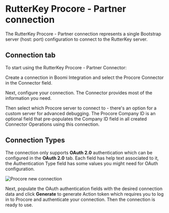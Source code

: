
# RutterKey Procore - Partner connection

<head>
  <meta name="guidename" content="Integration"/>
  <meta name="context" content="GUID-3644b9ca-ba5b-4961-9780-49521a247877"/>
</head>


The RutterKey Procore - Partner connection represents a single Bootstrap server (host: port) configuration to connect to the RutterKey server.

## Connection tab

To start using the RutterKey Procore - Partner Connector:

Create a connection in Boomi Integration and select the Procore Connector in the Connector field.

Next, configure your connection. The Connector provides most of the information you need.

Then select which Procore server to connect to - there's an option for a custom server for advanced debugging. The Procore Company ID is an optional field that pre-populates the Company ID field in all created Connector Operations using this connection.

## Connection Types

The connection only supports **OAuth 2.0** authentication which can be configured in the **OAuth 2.0** tab. Each field has help text associated to it, the Authentication Type field has some values you might need for OAuth configuration.

![Procore new connection](../Images/img-atm-procore_new_connection_ef358a22-3775-11ee-be56-0242ac120002.jpg)

Next, populate the OAuth authentication fields with the desired connection data and click **Generate** to generate Action token which requires you to log in to Procore and authenticate your connection. Then the connection is ready to use.

<TestConnection />
